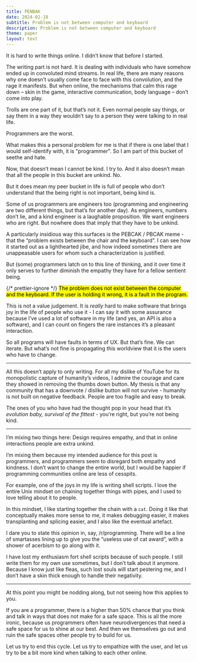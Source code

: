 ```yaml
---
title: PENBAK
date: 2024-02-18
subtitle: Problem is not between computer and keyboard
description: Problem is not between computer and keyboard
theme: paper
layout: text
---
```


It is hard to write things online. I didn’t know that before I started.

The writing part is not hard. It is dealing with individuals who have somehow
ended up in convoluted mind streams. In real life, there are many reasons why
one doesn’t usually come face to face with this convolution, and the rage it
manifests. But when online, the mechanisms that calm this rage down – skin in
the game, interactive communication, body language – don’t come into play.

Trolls are one part of it, but that’s not it. Even normal people say things, or
say them in a way they wouldn’t say to a person they were talking to in real
life.

Programmers are the worst.

What makes this a personal problem for me is that if there is one label that I
would self-identify with, it is "programmer". So I am part of this bucket of
seethe and hate.

Now, that doesn’t mean I cannot be kind. I try to. And it also doesn’t mean that
all the people in this bucket are unkind. No.

But it does mean my peer bucket in life is full of people who don’t understand
that the being right is not important, being kind is.

Some of us programmers are engineers too (programming and engineering are two
different things, but that’s for another day). As engineers, numbers don’t lie,
and a kind engineer is a laughable proposition. We want engineers who are right.
But nowhere does that imply that they have to be unkind.

A particularly insidious way this surfaces is the PEBCAK / PBCAK meme - that the
“problem exists between the chair and the keyboard”. I can see how it started
out as a lighthearted jibe, and how indeed sometimes there are unappeasable
users for whom such a characterization is justified.

But (some) programmers latch on to this line of thinking, and it over time it
only serves to further diminish the empathy they have for a fellow sentient
being.

{/* prettier-ignore */}
<mark>The problem does not exist between the computer and the keyboard. If
the user is holding it wrong, it is a fault in the program.</mark>

This is not a value judgement. It is _really_ hard to make software that brings
joy in the life of people who use it - I can say it with some assurance because
I’ve used a lot of software in my life (and yes, an API is also a software), and
I can count on fingers the rare instances it’s a pleasant interaction.

So all programs will have faults in terms of UX. But that’s fine. We can
iterate. But what’s not fine is propagating this worldview that it is the users
who have to change.

---

All this doesn’t apply to only writing. For all my dislike of YouTube for its
monopolistic capture of humanity’s videos, I admire the courage and care they
showed in removing the thumbs down button. My thesis is that any community that
has a downvote / dislike button will not survive - humanity is not built on
negative feedback. People are too fragile and easy to break.

The ones of you who have had the thought pop in your head that it’s _evolution
baby, survival of the fittest_ - you’re right, but you’re not being kind.

---

I’m mixing two things here: Design requires empathy, and that in online
interactions people are extra unkind.

I’m mixing them because my intended audience for this post is programmers, and
programmers seem to disregard both empathy and kindness. I don’t want to change
the entire world, but I would be happier if programming communities online are
less of cesspits.

For example, one of the joys in my life is writing shell scripts. I love the
entire Unix mindset on chaining together things with pipes, and I used to love
telling about it to people.

In this mindset, I like starting together the chain with a `cat`. Doing it like
that conceptually makes more sense to me, it makes debugging easier, it makes
transplanting and splicing easier, and I also like the eventual artefact.

I dare you to state this opinion in, say, /r/programming. There will be a line
of smartasses lining up to give you the “useless use of cat award”, with a
shower of acerbism to go along with it.

I have lost my enthusiasm fort shell scripts because of such people. I still
write them for my own use sometimes, but I don’t talk about it anymore. Because
I know just like fleas, such lost souls will start pestering me, and I don’t
have a skin thick enough to handle their negativity.

---

At this point you might be nodding along, but not seeing how this applies to
you.

If you are a programmer, there is a higher than 50% chance that you think and
talk in ways that does not make for a safe space. This is all the more ironic,
because us programmers often have neurodivergences that need a safe space for us
to shine at our best. And then we themselves go out and ruin the safe spaces
other people try to build for us.

Let us try to end this cycle. Let us try to empathize with the user, and let us
try to be a bit more kind when talking to each other online.
